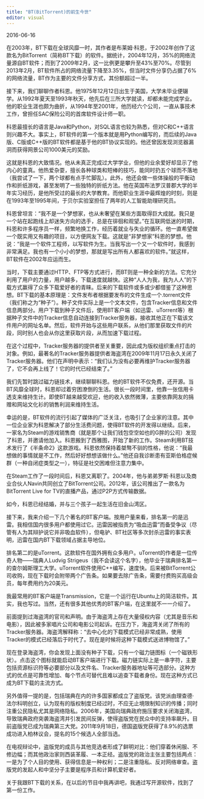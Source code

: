 ```yaml
---
title: "BT(BitTorrent)的前生今世"
editor: visual
---
```


2016-06-16

在2003年，BT下载在全球风靡一时，其作者是布莱姆·科恩，于2002年创作了这款名为BitTorrent（简称BT下载）的软件。据统计，2004年12月，35%的网络流量源自BT软件；而到了2009年2月，这一比例更是攀升至43%至70%。尽管到2013年2月，BT软件所占的网络流量下降至3.35%，但当时文件分享仍占据了6%的网络流量，BT作为主要的文件分享方式，其份额超过一半。

接下来，我们聊聊作者科恩。他1975年12月12日出生于美国，大学未毕业便辍学。从1992年夏天至1993年秋天，他先后在三所大学就读，却都未能完成学业。他的职业生涯也颇为曲折，从1994年至2001年，他历经六个公司，一直从事技术工作，曾担任SAC保险公司的首席软件设计师一职。

科恩最擅长的语言是Java和Python，对SQL语言也较为熟悉，但对C和C++语言则兴趣不大。事实上，BT软件的第一个版本就是用Python编写的，而后续的Java版、C版或C++版的BT软件都是基于他的BT协议实现的。他还曾因发现浏览器漏洞而获得网景公司1000美元的奖励。

这就是科恩的大致情况。他从未真正完成过大学学业，但他的业余爱好却显示了他内心的童真。他热爱杂耍，擅长各种球类和短棒的技巧，能同时扔五个球而不落地（我尝试了一下，两个球都有点手忙脚乱）。此外，他还会做一些体操般的平衡动作和折纸游戏，甚至发明了一些独特的折纸方法。他在英国布法罗汉普郡大学的半年实习经历，是他所受过的最长的大学教育。而他职业生涯中最辉煌的时刻，则是在1993年至1995年间，于贝尔实验室担任了两年的人工智能助理研究员。

科恩曾坦言：“我不是一个梦想家，也从未奢望在某些方面取得巨大成就。我只是一个站在起跑线上却迷失方向的选手，总是在徘徊和观望。”在互联网低迷的时期，科恩和许多程序员一样，频繁地换工作，经历着就业与失业的循环。他一直希望做一个既实用又有趣的项目，以方便网友下载。这就是“非梦想家”科恩的梦想。他说：“我是一个软件工程师，以写软件为生。当我写出一个又一个软件时，我感到非常满足。我也有一个小小的梦想，那就是写出所有人都喜欢的软件。”就这样，BT软件在2002年应运而生。

当时，下载主要通过HTTP、FTP等方式进行，而BT则是一种全新的方法。它充分利用了用户的力量，用户越多，下载速度就越快。这种“人人为我，我为人人”的下载方式赢得了众多下载爱好者的青睐。后来的下载软件或多或少都借鉴了这种思想。BT下载的基本原理是：文件发布者根据要发布的文件生成一个.torrent文件（我们称之为“种子”）。种子文件实际上是一个文本文件，包含Tracker信息和文件信息两部分。用户下载到种子文件后，使用BT客户端（如迅雷、uTorrent等）根据种子文件中的Tracker信息自动连接到Tracker服务器，接收其他正在下载该文件用户的网址名单。然后，软件开始与这些用户联系，从他们那里获取文件的片段，同时别人也会从你这里获取片段，从而加速下载过程。

在这个过程中，Tracker服务器的提供者至关重要，因此成为版权组织重点打击的对象。例如，最著名的Tracker服务器提供者海盗湾在2009年11月17日永久关闭了Tracker服务器。他们在声明中表示：“我们认为没有必要再维护Tracker服务器了，它不会再上线了！它的时代已经结束了。”

我们先暂时跳过磁力链技术，继续聊聊科恩。他的BT软件不仅免费，还开源。当BT风靡全球时，科恩却过着穷困潦倒的生活。很长一段时间里，他靠一张信用卡透支来维持生计。即使BT越来越受欢迎，他的收入依然微薄，主要依靠网友的捐赠和网站文化衫的销售利润来维持生活。

幸运的是，BT软件的流行引起了媒体的广泛关注，也吸引了企业家的注意。其中一位企业家为科恩解决了部分生活费问题，使得BT软件的开发得以继续。后来，一家名为Steam的游戏销售商（就是那个让我们钱包空空如也的G胖的公司）发现了科恩，并邀请他加入。科恩搬到了西雅图，开始了新的工作。Steam利用BT技术发行了《半条命2》这款游戏。科恩依然保持着桀骜不驯的性格，他说：“我最想做的事情就是不工作，然后好好想想该做什么。”他还自我诊断患有亚斯伯格症候群（一种自闭症类型之一），特征是社交困难但注意力集中。

在Steam工作了一段时间后，科恩又离职了。2004年，他与弟弟罗斯·科恩以及商业合伙人Navin共同创立了BitTorrent公司。2012年，该公司推出了一款名为BitTorrent Live for TV的直播产品，通过P2P方式传输数据。

如今，科恩已经结婚，并与三个孩子一起生活在旧金山湾区。

接下来，我来介绍一下几个著名的BT客户端。按用户量来看，排名第一的是迅雷。我相信国内很多用户都使用过它。迅雷因被指责为“吸血迅雷”而备受争议（尽管有人为其辩护说它并非吸血软件），但电驴、BT社区等多次封杀迅雷的事实表明，迅雷在国内BT下载领域占据主导地位。

排名第二的是uTorrent。这款软件在国外拥有众多用户。uTorrent的作者是一位传奇人物——瑞典人Ludvig Strigeus（我不会读这个名字），他毕业于瑞典排名第一的查尔姆斯理工大学。uTorrent软件使用C++编写，速度快。后来被BitTorrent公司收购，现在下载时会附带两个广告条。如果要去除广告条，需要付费购买高级会员，每年费用约为20美元。

我最常用的BT客户端是Transmission，它是一个运行在Ubuntu上的简洁软件。其实，我也写过。当然，还有很多其他优秀的BT客户端，在这里就不一一介绍了。

前面提到过海盗湾的官司和声明。由于海盗湾上存在大量侵权内容（尤其是音乐和电影），因此被多家唱片公司和电影公司起诉。在压力下，海盗湾关闭了所有的Tracker服务器。海盗湾解释称：“去中心化的下载模式已经非常成熟，使用Tracker的模式已经落后于时代了。现在是时候将这种下载模式送进博物馆了。”

现在登录海盗湾，你会发现上面没有种子下载，只有一个磁力链图标（一个磁铁形状）。点击这个图标就能启动BT客户端进行下载。磁力链实际上是一串字符，主要包括资源标识符等必要部分以及文件名、Tracker服务器地址等可选部分。这种方式的优点是可靠性增加、每个节点可替代且难以追查下载者身份。现在这种方式已成为BT下载的主流方式。

另外值得一提的是，包括瑞典在内的许多国家都成立了盗版党。该党派由理查德·法尔科明创立，认为现有的版权制度已经过时，不应无止境限制知识的传播；同时注重公民隐私尤其是网络隐私。2006年，美国向瑞典政府施压要求关闭海盗湾，导致瑞典政府突袭海盗湾并引发民间反弹，使得盗版党在民众中的支持率飙升。目前盗版党已成为瑞典第三大党。2011年9月18日，德国盗版党获得了8.9%的选票成功进入柏林议会，提名的15个候选人全部当选。

在电视辩论中，盗版党的成员与其他竞选者形成了鲜明对比：他们穿着休闲服、不修边幅；而其他政治家则西装革履、一本正经。盗版党的政治主张主要包括两点：一是为了个人目的使用、获得信息是一种权利；二是注重隐私、反对网络审查。盗版党的发起人和中坚分子主要是程序员和计算机爱好者。

关于我跟BT下载的关系，在以后的节目中我再讲吧，我通过写开源软件，找到了第一份工作。
